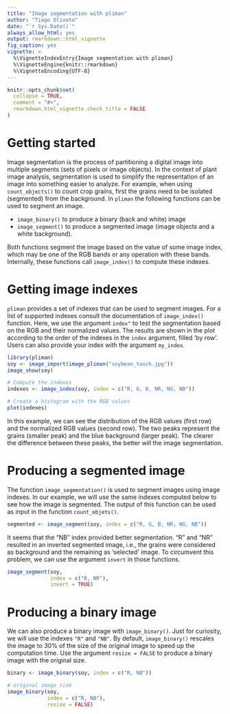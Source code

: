 ```yaml
---
title: "Image segmentation with pliman"
author: "Tiago Olivoto"
date: "`r Sys.Date()`"
always_allow_html: yes
output: rmarkdown::html_vignette
fig_caption: yes
vignette: >
  %\VignetteIndexEntry{Image segmentation with pliman}
  %\VignetteEngine{knitr::rmarkdown}
  %\VignetteEncoding{UTF-8}
---
```


```r
knitr::opts_chunk$set(
  collapse = TRUE,
  comment = "#>",
  rmarkdown.html_vignette.check_title = FALSE
)
```

# Getting started
Image segmentation is the process of partitioning a digital image into multiple segments (sets of pixels or image objects). In the context of plant image analysis, segmentation is used to simplify the representation of an image into something easier to analyze. For example, when using `count_objects()` to count crop grains, first the grains need to be isolated (segmented) from the background. In `pliman` the following functions can be used to segment an image.

* `image_binary()` to produce a binary (back and white) image
* `image_segment()` to produce a segmented image (image objects and a white background).

Both functions segment the image based on the value of some image index, which may be one of the RGB bands or any operation with these bands. Internally, these functions call `image_index()` to compute these indexes.

# Getting image indexes
`pliman` provides a set of indexes that can be used to segment images. For a list of supported indexes consult the documentation of `image_index()` function. Here, we use the argument `index"` to test the segmentation based on the RGB and their normalized values. The results are shown in the plot according to the order of the indexes in the `index` argument, filled 'by row'. Users can also provide your index with the argument `my_index`.

```r
library(pliman)
soy <- image_import(image_pliman("soybean_touch.jpg"))
image_show(soy)


```

```r
# Compute the indexes
indexes <- image_index(soy, index = c("R, G, B, NR, NG, NB"))

# Create a histogram with the RGB values
plot(indexes)
```

In this example, we can see the distribution of the RGB values (first row) and the normalized RGB values (second row). The two peaks represent the grains (smaller peak) and the blue background (larger peak). The clearer the difference between these peaks, the better will the image segmentation.


# Producing a segmented image

The function `image_segmentation()` is used to segment images using image indexes. In our example, we will use the same indexes computed below to see how the image is segmented. The output of this function can be used as input in the function `count_objets()`.

```r
segmented <- image_segment(soy, index = c("R, G, B, NR, NG, NB"))

```

It seems that the "NB" index provided better segmentation. "R" and "NR" resulted in an inverted segmented image, i.e., the grains were considered as background and the remaining as 'selected' image. To circumvent this problem, we can use the argument `invert` in those functions.

```r
image_segment(soy,
              index = c("R, NR"),
              invert = TRUE)

```

# Producing a binary image

We can also produce a binary image with `image_binary()`. Just for curiosity, we will use the indexes `"R"` and `"NB"`. By default, `image_binary()` rescales the image to 30% of the size of the original image to speed up the computation time. Use the argument `resize = FALSE` to produce a binary image with the original size.

```r
binary <- image_binary(soy, index = c("R, NB"))

# original image size
image_binary(soy,
             index = c("R, NB"),
             resize = FALSE)
```




